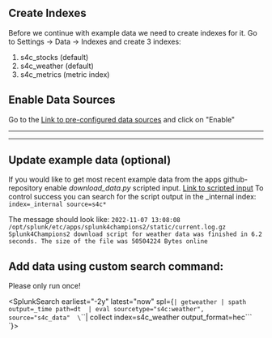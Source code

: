 
## Create Indexes 
Before we continue with example data we need to create indexes for it. Go to Settings -> Data -> Indexes and create 3 indexes: 

1. s4c_stocks (default)
2. s4c_weather (default)
3. s4c_metrics (metric index)

## Enable Data Sources

Go to the [Link to pre-configured data sources](../../manager/splunk4champions2/data/inputs/monitor?search=s4c&count=25) and click on "Enable"
___
___

## Update example data  (optional)

If you would like to get most recent example  data from the apps github-repository enable *download_data.py* scripted input. 
 [Link to scripted input](../../manager/search/data/inputs/script?search=s4c) 
 To control success you can search for the script output in the _internal index: 
 `index=_internal source=s4c*`

 The message should look like: 
 `2022-11-07 13:08:08 /opt/splunk/etc/apps/splunk4champions2/static/current.log.gz Splunk4Champions2 download script for weather data was finished in 6.2 seconds.
The size of the file was 50504224 Bytes online`

## Add data using custom search command: 

Please only run once! 

<SplunkSearch earliest="-2y" latest="now" spl={`| getweather
| spath output=_time path=dt 
| eval sourcetype="s4c:weather", source="s4c_data" 
\`\`\`| collect index=s4c_weather  output_format=hec\`\`\`
`}></SplunkSearch>